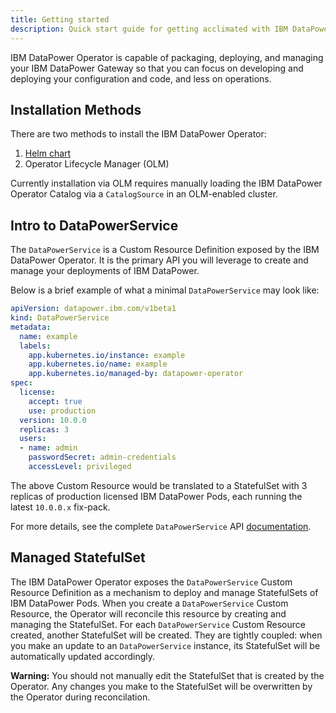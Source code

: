 ```yaml
---
title: Getting started
description: Quick start guide for getting acclimated with IBM DataPower Operator
---
```


<PageDescription>

IBM DataPower Operator is capable of packaging, deploying, and managing your IBM DataPower Gateway so that you can focus on developing and deploying your configuration and code, and less on operations.

</PageDescription>

## Installation Methods

There are two methods to install the IBM DataPower Operator:

1. [Helm chart](https://github.com/IBM/datapower-operator-chart)
2. Operator Lifecycle Manager (OLM)

<!-- This should be updated / removed when the Operator joins OperatorHub -->
<InlineNotification>

Currently installation via OLM requires manually loading the IBM DataPower Operator Catalog via a `CatalogSource` in an OLM-enabled cluster.

</InlineNotification>

## Intro to DataPowerService

The `DataPowerService` is a Custom Resource Definition exposed by the IBM DataPower Operator. It is the primary API you will leverage to create and manage your deployments of IBM DataPower.

Below is a brief example of what a minimal `DataPowerService` may look like:

```yaml
apiVersion: datapower.ibm.com/v1beta1
kind: DataPowerService
metadata:
  name: example
  labels:
    app.kubernetes.io/instance: example
    app.kubernetes.io/name: example
    app.kubernetes.io/managed-by: datapower-operator
spec:
  license:
    accept: true
    use: production
  version: 10.0.0
  replicas: 3
  users:
  - name: admin
    passwordSecret: admin-credentials
    accessLevel: privileged
```

The above Custom Resource would be translated to a StatefulSet with 3 replicas of production licensed IBM DataPower Pods, each running the latest `10.0.0.x` fix-pack.

For more details, see the complete `DataPowerService` API [documentation](TODO).

## Managed StatefulSet

The IBM DataPower Operator exposes the `DataPowerService` Custom Resource Definition as a mechanism to deploy and manage StatefulSets of IBM DataPower Pods. When you create a `DataPowerService` Custom Resource, the Operator will reconcile this resource by creating and managing the StatefulSet. For each `DataPowerService` Custom Resource created, another StatefulSet will be created. They are tightly coupled: when you make an update to an `DataPowerService` instance, its StatefulSet will be automatically updated accordingly.

<InlineNotification kind="warning">

**Warning:** You should not manually edit the StatefulSet that is created by the Operator. Any changes you make to the StatefulSet will be overwritten by the Operator during reconcilation.

</InlineNotification>
